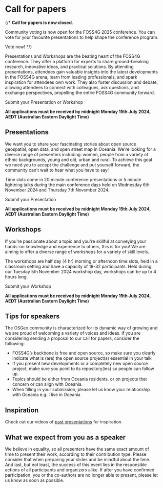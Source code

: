 <Title>FOSS4G 2025 - Call For Papers</Title>

<HeaderImage url="/imgs/group photo.jpeg" positionY="40%" height="300px" />

# Call for papers

{/* **Call for papers is now closed**.

Community voting is now open for the FOSS4G 2025 conference. You can vote for your favourite presentations to help shape the conference program.

<StyledButton target="https://talks.osgeo.org/foss4g-2025/p/voting/signup/">
  Vote now!
</StyledButton> */}

Presentations and Workshops are the beating heart of the FOSS4G conference. They offer a platform for experts to share ground-breaking research, innovative ideas, and practical solutions. By attending presentations, attendees gain valuable insights into the latest developments in the FOSS4G arena, learn from leading professionals, and spark inspiration for attendees own work. They also foster discussion and debate, allowing attendees to connect with colleagues, ask questions, and exchange perspectives, propelling the entire FOSS4G community forward.

<StyledButton target="https://talks.osgeo.org/foss4g-2025/cfp">
  Submit your Presentation or Workshop
</StyledButton>

**All applications must be received by midnight Monday 15th July 2024, AEDT (Australian Eastern Daylight Time)**

## Presentations

We want you to share your fascinating stories about open source geospatial, open data, and open street map in Oceania. We're looking for a diverse range of presenters including: women, people from a variety of ethnic backgrounds, young and old, urban and rural. To achieve this goal we need you to accept the challenge and put yourself forward, the community can't wait to hear what you have to say!

Time slots come in 20 minute conference presentations or 5 minute lightning talks during the main conference days held on Wednesday 6th November 2024 and Thursday 7th November 2024.

<StyledButton target="https://talks.osgeo.org/foss4g-2025/cfp">
  Submit your Presentation
</StyledButton>

**All applications must be received by midnight Monday 15th July 2024, AEDT (Australian Eastern Daylight Time)**

## Workshops

If you're passionate about a topic and you're skillful at conveying your hands-on knowledge and experience to others, this is for you! We are aiming to offer a diverse range of workshops for a variety of skill levels.

The workshops are half day (4 hr) morning or afternoon time slots, held in a classroom setting and have a capacity of 18-32 participants. Held during our Tuesday 5th November 2024 workshop day, workshops can be up to 4 hours long.

<StyledButton target="https://talks.osgeo.org/foss4g-2025/cfp">
  Submit your Workshop
</StyledButton>

**All applications must be received by midnight Monday 15th July 2024, AEDT (Australian Eastern Daylight Time)**

## Tips for speakers

The OSGeo community is characterized for its dynamic way of growing and we are proud of welcoming a variety of voices and ideas. If you are considering sending a proposal to our call for papers, consider the following:

- FOSS4G’s backbone is free and open source, so make sure you clearly indicate what is (are) the open source project(s) essential in your talk
- If you present new developments or a completely new open source project, make sure you point to its repository(ies) so people can follow up.
- Topics should be either from Oceania residents, or on projects that concern or can align with Oceania.
- When filling in your submission, please let us know your relationship with Oceania e.g. I live in Oceania

## Inspiration

Check out our videos of [past presentations](https://www.youtube.com/@foss4g-sotm-oceania) for inspiration.

## What we expect from you as a speaker

We believe in equality, so all presenters have the same exact amount of time to present their work, according to their contribution type. Please consider that when preparing your slides and be mindful about the time.
And last, but not least, the success of this event lies in the responsible actions of all participants and organizers alike. If after you have confirmed participation, you or the co-authors are no longer able to present, please let us know as soon as possible.
